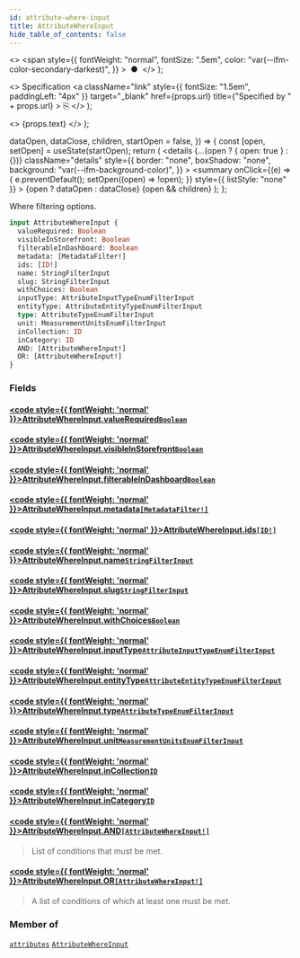 ```yaml
---
id: attribute-where-input
title: AttributeWhereInput
hide_table_of_contents: false
---
```


  <>
    <span
      style={{
        fontWeight: "normal",
        fontSize: ".5em",
        color: "var(--ifm-color-secondary-darkest)",
      }}
    >
      &nbsp;●&nbsp;
    </span>
  </>
);

  <>
    Specification
    <a
      className="link"
      style={{ fontSize: "1.5em", paddingLeft: "4px" }}
      target="\_blank"
      href={props.url}
      title={"Specified by " + props.url}
    >
      ⎘
    </a>
  </>
);

  <>
    <span className={props.class}>{props.text}</span>
  </>
);


  dataOpen,
  dataClose,
  children,
  startOpen = false,
}) => {
  const [open, setOpen] = useState(startOpen);
  return (
    <details
      {...(open ? { open: true } : {})}
      className="details"
      style={{
        border: "none",
        boxShadow: "none",
        background: "var(--ifm-background-color)",
      }}
    >
      <summary
        onClick={(e) => {
          e.preventDefault();
          setOpen((open) => !open);
        }}
        style={{ listStyle: "none" }}
      >
        {open ? dataOpen : dataClose}
      </summary>
      {open && children}
    </details>
  );
};

Where filtering options.

<Badge text="Added in Saleor 3.11" class="secondary margin-bottom--sm" />

<FeaturePreview />

```graphql
input AttributeWhereInput {
  valueRequired: Boolean
  visibleInStorefront: Boolean
  filterableInDashboard: Boolean
  metadata: [MetadataFilter!]
  ids: [ID!]
  name: StringFilterInput
  slug: StringFilterInput
  withChoices: Boolean
  inputType: AttributeInputTypeEnumFilterInput
  entityType: AttributeEntityTypeEnumFilterInput
  type: AttributeTypeEnumFilterInput
  unit: MeasurementUnitsEnumFilterInput
  inCollection: ID
  inCategory: ID
  AND: [AttributeWhereInput!]
  OR: [AttributeWhereInput!]
}
```

### Fields

#### [<code style={{ fontWeight: 'normal' }}>AttributeWhereInput.<b>valueRequired</b></code>](#)<Bullet />[`Boolean`](../../../api-reference/miscellaneous/scalars/boolean) <Badge class="badge badge--secondary" text="scalar"/>

>

#### [<code style={{ fontWeight: 'normal' }}>AttributeWhereInput.<b>visibleInStorefront</b></code>](#)<Bullet />[`Boolean`](../../../api-reference/miscellaneous/scalars/boolean) <Badge class="badge badge--secondary" text="scalar"/>

>

#### [<code style={{ fontWeight: 'normal' }}>AttributeWhereInput.<b>filterableInDashboard</b></code>](#)<Bullet />[`Boolean`](../../../api-reference/miscellaneous/scalars/boolean) <Badge class="badge badge--secondary" text="scalar"/>

>

#### [<code style={{ fontWeight: 'normal' }}>AttributeWhereInput.<b>metadata</b></code>](#)<Bullet />[`[MetadataFilter!]`](../../../api-reference/miscellaneous/inputs/metadata-filter) <Badge class="badge badge--secondary" text="list"/> <Badge class="badge badge--secondary" text="input"/>

>

#### [<code style={{ fontWeight: 'normal' }}>AttributeWhereInput.<b>ids</b></code>](#)<Bullet />[`[ID!]`](../../../api-reference/miscellaneous/scalars/id) <Badge class="badge badge--secondary" text="list"/> <Badge class="badge badge--secondary" text="scalar"/>

>

#### [<code style={{ fontWeight: 'normal' }}>AttributeWhereInput.<b>name</b></code>](#)<Bullet />[`StringFilterInput`](../../../api-reference/miscellaneous/inputs/string-filter-input) <Badge class="badge badge--secondary" text="input"/>

>

#### [<code style={{ fontWeight: 'normal' }}>AttributeWhereInput.<b>slug</b></code>](#)<Bullet />[`StringFilterInput`](../../../api-reference/miscellaneous/inputs/string-filter-input) <Badge class="badge badge--secondary" text="input"/>

>

#### [<code style={{ fontWeight: 'normal' }}>AttributeWhereInput.<b>withChoices</b></code>](#)<Bullet />[`Boolean`](../../../api-reference/miscellaneous/scalars/boolean) <Badge class="badge badge--secondary" text="scalar"/>

>

#### [<code style={{ fontWeight: 'normal' }}>AttributeWhereInput.<b>inputType</b></code>](#)<Bullet />[`AttributeInputTypeEnumFilterInput`](../../../api-reference/attributes/inputs/attribute-input-type-enum-filter-input) <Badge class="badge badge--secondary" text="input"/>

>

#### [<code style={{ fontWeight: 'normal' }}>AttributeWhereInput.<b>entityType</b></code>](#)<Bullet />[`AttributeEntityTypeEnumFilterInput`](../../../api-reference/attributes/inputs/attribute-entity-type-enum-filter-input) <Badge class="badge badge--secondary" text="input"/>

>

#### [<code style={{ fontWeight: 'normal' }}>AttributeWhereInput.<b>type</b></code>](#)<Bullet />[`AttributeTypeEnumFilterInput`](../../../api-reference/attributes/inputs/attribute-type-enum-filter-input) <Badge class="badge badge--secondary" text="input"/>

>

#### [<code style={{ fontWeight: 'normal' }}>AttributeWhereInput.<b>unit</b></code>](#)<Bullet />[`MeasurementUnitsEnumFilterInput`](../../../api-reference/attributes/inputs/measurement-units-enum-filter-input) <Badge class="badge badge--secondary" text="input"/>

>

#### [<code style={{ fontWeight: 'normal' }}>AttributeWhereInput.<b>inCollection</b></code>](#)<Bullet />[`ID`](../../../api-reference/miscellaneous/scalars/id) <Badge class="badge badge--secondary" text="scalar"/>

>

#### [<code style={{ fontWeight: 'normal' }}>AttributeWhereInput.<b>inCategory</b></code>](#)<Bullet />[`ID`](../../../api-reference/miscellaneous/scalars/id) <Badge class="badge badge--secondary" text="scalar"/>

>

#### [<code style={{ fontWeight: 'normal' }}>AttributeWhereInput.<b>AND</b></code>](#)<Bullet />[`[AttributeWhereInput!]`](../../../api-reference/attributes/inputs/attribute-where-input) <Badge class="badge badge--secondary" text="list"/> <Badge class="badge badge--secondary" text="input"/>

> List of conditions that must be met.

#### [<code style={{ fontWeight: 'normal' }}>AttributeWhereInput.<b>OR</b></code>](#)<Bullet />[`[AttributeWhereInput!]`](../../../api-reference/attributes/inputs/attribute-where-input) <Badge class="badge badge--secondary" text="list"/> <Badge class="badge badge--secondary" text="input"/>

> A list of conditions of which at least one must be met.

### Member of

[`attributes`](../../../api-reference/attributes/queries/attributes) <Badge class="badge badge--secondary" text="query"/><Bullet />[`AttributeWhereInput`](../../../api-reference/attributes/inputs/attribute-where-input) <Badge class="badge badge--secondary" text="input"/>

